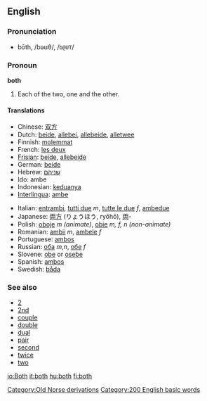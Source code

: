 ==English==

{{rank|thing|set|told|196|both|having|look|heard}}

=== Pronunciation ===
*bōth, /bəʊθ/, /<tt>b@UT</tt>/

===Pronoun===
'''both'''

#Each of the two, one and the other.

====Translations====
{{top}}
*Chinese: [[双方]]
*Dutch: [[beide]], [[allebei]], [[allebeide]], [[alletwee]]
*Finnish: [[molemmat]]
*French: [[les deux]]
*[[Frisian]]: [[beide]], [[allebeide]]
*German: [[beide]]
*Hebrew: [[שניהם]]
*Ido: ambe
*Indonesian: [[dua|keduanya]]
*[[Interlingua]]: [[ambe]]
{{mid}}
*Italian: [[entrambi]], [[tutti due]] ''m'', [[tutte le due]] ''f'', [[ambedue]]
*Japanese: [[両方]] (りょうほう, ryōhō), [[両]]-
*Polish: [[oboje]] ''m (animate)'', [[obie]] ''m, f, n (non-animate)''
*Romanian: [[ambii]] ''m'', [[ambele]] ''f''
*Portuguese: [[ambos]]
*Russian: [[оба]] ''m'',''n'', [[обе]] ''f''
*Slovene: [[obe]] or [[osebe]]
*Spanish: [[ambos]]
*Swedish: [[båda]]
{{bottom}}

===See also===
*[[2]]
*[[2nd]]
*[[couple]]
*[[double]]
*[[dual]]
*[[pair]]
*[[second]]
*[[twice]]
*[[two]]

[[Category:Old Norse derivations]]
[[Category:200 English basic words]]

[[io:Both]]
[[it:both]]
[[hu:both]]
[[fi:both]]